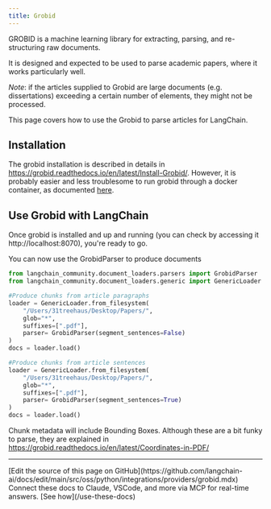 ```yaml
---
title: Grobid
---
```


GROBID is a machine learning library for extracting, parsing, and re-structuring raw documents.

It is designed and expected to be used to parse academic papers, where it works particularly well.

*Note*: if the articles supplied to Grobid are large documents (e.g. dissertations) exceeding a certain number
of elements, they might not be processed.

This page covers how to use the Grobid to parse articles for LangChain.

## Installation
The grobid installation is described in details in https://grobid.readthedocs.io/en/latest/Install-Grobid/.
However, it is probably easier and less troublesome to run grobid through a docker container,
as documented [here](https://grobid.readthedocs.io/en/latest/Grobid-docker/).

## Use Grobid with LangChain

Once grobid is installed and up and running (you can check by accessing it http://localhost:8070),
you're ready to go.

You can now use the GrobidParser to produce documents
```python
from langchain_community.document_loaders.parsers import GrobidParser
from langchain_community.document_loaders.generic import GenericLoader

#Produce chunks from article paragraphs
loader = GenericLoader.from_filesystem(
    "/Users/31treehaus/Desktop/Papers/",
    glob="*",
    suffixes=[".pdf"],
    parser= GrobidParser(segment_sentences=False)
)
docs = loader.load()

#Produce chunks from article sentences
loader = GenericLoader.from_filesystem(
    "/Users/31treehaus/Desktop/Papers/",
    glob="*",
    suffixes=[".pdf"],
    parser= GrobidParser(segment_sentences=True)
)
docs = loader.load()
```
Chunk metadata will include Bounding Boxes. Although these are a bit funky to parse,
they are explained in https://grobid.readthedocs.io/en/latest/Coordinates-in-PDF/

---

<Callout icon="pen-to-square" iconType="regular">
    [Edit the source of this page on GitHub](https://github.com/langchain-ai/docs/edit/main/src/oss/python/integrations/providers/grobid.mdx)
</Callout>
<Tip icon="terminal" iconType="regular">
    Connect these docs to Claude, VSCode, and more via MCP for    real-time answers. [See how](/use-these-docs)
</Tip>
